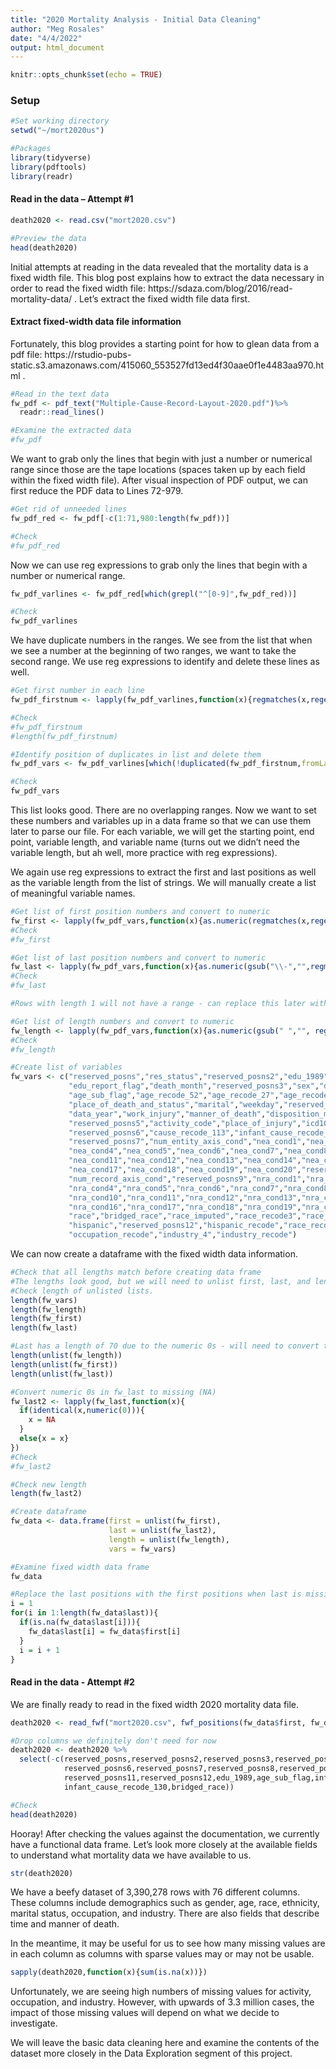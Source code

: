 ---
title: "2020 Mortality Analysis - Initial Data Cleaning"
author: "Meg Rosales"
date: "4/4/2022"
output: html_document
---

```{r setup, include=FALSE}
knitr::opts_chunk$set(echo = TRUE)
```

### Setup
```{r,warning=F}
#Set working directory
setwd("~/mort2020us")

#Packages
library(tidyverse)
library(pdftools)
library(readr)
```

#### Read in the data -- Attempt #1

```{r,eval = F}
death2020 <- read.csv("mort2020.csv")

#Preview the data
head(death2020)
```

Initial attempts at reading in the data revealed that the mortality data is a fixed width file. This blog post explains how to extract the data necessary in order to read the fixed width file:  https://sdaza.com/blog/2016/read-mortality-data/ . Let's extract the fixed width file data first.


#### Extract fixed-width data file information

Fortunately, this blog provides a starting point for how to glean data from a pdf file: https://rstudio-pubs-static.s3.amazonaws.com/415060_553527fd13ed4f30aae0f1e4483aa970.html .

```{r}
#Read in the text data
fw_pdf <- pdf_text("Multiple-Cause-Record-Layout-2020.pdf")%>%
  readr::read_lines()

#Examine the extracted data
#fw_pdf
```

We want to grab only the lines that begin with just a number or numerical range since those are the tape locations (spaces taken up by each field within the fixed width file). After visual inspection of PDF output, we can first reduce the PDF data to Lines 72-979.

```{r}
#Get rid of unneeded lines
fw_pdf_red <- fw_pdf[-c(1:71,980:length(fw_pdf))]

#Check
#fw_pdf_red
```

Now we can use reg expressions to grab only the lines that begin with a number or numerical range.

```{r}
fw_pdf_varlines <- fw_pdf_red[which(grepl("^[0-9]",fw_pdf_red))]

#Check
fw_pdf_varlines
```

We have duplicate numbers in the ranges. We see from the list that when we see a number at the beginning of two ranges, we want to take the second range. We use reg expressions to identify and delete these lines as well.

```{r}
#Get first number in each line
fw_pdf_firstnum <- lapply(fw_pdf_varlines,function(x){regmatches(x,regexpr("^[0-9]*",x))})

#Check
#fw_pdf_firstnum
#length(fw_pdf_firstnum)

#Identify position of duplicates in list and delete them
fw_pdf_vars <- fw_pdf_varlines[which(!duplicated(fw_pdf_firstnum,fromLast = T))]

#Check
fw_pdf_vars

```

This list looks good. There are no overlapping ranges. Now we want to set these numbers and variables up in a data frame so that we can use them later to parse our file. For each variable, we will get the starting point, end point, variable length, and variable name (turns out we didn't need the variable length, but ah well, more practice with reg expressions). 

We again use reg expressions to extract the first and last positions as well as the variable length from the list of strings. We will manually create a list of meaningful variable names.

```{r}
#Get list of first position numbers and convert to numeric
fw_first <- lapply(fw_pdf_vars,function(x){as.numeric(regmatches(x,regexpr("^[0-9]*",x)))})
#Check
#fw_first

#Get list of last position numbers and convert to numeric
fw_last <- lapply(fw_pdf_vars,function(x){as.numeric(gsub("\\-","",regmatches(x,regexpr("\\-[0-9]*",x))))})
#Check
#fw_last

#Rows with length 1 will not have a range - can replace this later with first position number

#Get list of length numbers and convert to numeric
fw_length <- lapply(fw_pdf_vars,function(x){as.numeric(gsub(" ","", regmatches(x,regexpr("\\s+[0-9]*\\s+",x))))})
#Check
#fw_length

#Create list of variables
fw_vars <- c("reserved_posns","res_status","reserved_posns2","edu_1989","edu_2003",
             "edu_report_flag","death_month","reserved_posns3","sex","detailed_age",
             "age_sub_flag","age_recode_52","age_recode_27","age_recode_12","infant_age_rec_22",
             "place_of_death_and_status","marital","weekday","reserved_posns4",
             "data_year","work_injury","manner_of_death","disposition_method","autopsy",
             "reserved_posns5","activity_code","place_of_injury","icd10","cause_recode_358",
             "reserved_posns6","cause_recode_113","infant_cause_recode_130","cause_recode_39",
             "reserved_posns7","num_entity_axis_cond","nea_cond1","nea_cond2","nea_cond3",
             "nea_cond4","nea_cond5","nea_cond6","nea_cond7","nea_cond8","nea_cond9","nea_cond10",
             "nea_cond11","nea_cond12","nea_cond13","nea_cond14","nea_cond15","nea_cond16",
             "nea_cond17","nea_cond18","nea_cond19","nea_cond20","reserved_posns8",
             "num_record_axis_cond","reserved_posns9","nra_cond1","nra_cond2","nra_cond3",
             "nra_cond4","nra_cond5","nra_cond6","nra_cond7","nra_cond8","nra_cond9",
             "nra_cond10","nra_cond11","nra_cond12","nra_cond13","nra_cond14","nra_cond15",
             "nra_cond16","nra_cond17","nra_cond18","nra_cond19","nra_cond20","reserved_posns10",
             "race","bridged_race","race_imputed","race_recode3","race_recode5","reserved_posns11",
             "hispanic","reserved_posns12","hispanic_recode","race_recode40","occupation_4",
             "occupation_recode","industry_4","industry_recode")
```

We can now create a dataframe with the fixed width data information.

```{r}
#Check that all lengths match before creating data frame
#The lengths look good, but we will need to unlist first, last, and length to convert to vector form.
#Check length of unlisted lists.
length(fw_vars)
length(fw_length)
length(fw_first)
length(fw_last)

#Last has a length of 70 due to the numeric 0s - will need to convert those to NA first
length(unlist(fw_length))
length(unlist(fw_first))
length(unlist(fw_last))

#Convert numeric 0s in fw_last to missing (NA)
fw_last2 <- lapply(fw_last,function(x){
  if(identical(x,numeric(0))){
    x = NA
  }
  else{x = x}
})
#Check
#fw_last2

#Check new length
length(fw_last2)

#Create dataframe
fw_data <- data.frame(first = unlist(fw_first),
                      last = unlist(fw_last2),
                      length = unlist(fw_length),
                      vars = fw_vars)

#Examine fixed width data frame
fw_data

#Replace the last positions with the first positions when last is missing
i = 1
for(i in 1:length(fw_data$last)){
  if(is.na(fw_data$last[i])){
    fw_data$last[i] = fw_data$first[i]
  }
  i = i + 1
}
```


#### Read in the data - Attempt #2

We are finally ready to read in the fixed width 2020 mortality data file.

```{r}
death2020 <- read_fwf("mort2020.csv", fwf_positions(fw_data$first, fw_data$last, fw_data$vars))

#Drop columns we definitely don't need for now
death2020 <- death2020 %>%
  select(-c(reserved_posns,reserved_posns2,reserved_posns3,reserved_posns4,reserved_posns5,
            reserved_posns6,reserved_posns7,reserved_posns8,reserved_posns9,reserved_posns10,
            reserved_posns11,reserved_posns12,edu_1989,age_sub_flag,infant_age_rec_22,
            infant_cause_recode_130,bridged_race))

#Check
head(death2020)
```

Hooray! After checking the values against the documentation, we currently have a functional data frame. Let's look more closely at the available fields to understand what mortality data we have available to us.

```{r}
str(death2020)
```

We have a beefy dataset of 3,390,278 rows with 76 different columns. These columns include demographics such as gender, age, race, ethnicity, marital status, occupation, and industry. There are also fields that describe time and manner of death.

In the meantime, it may be useful for us to see how many missing values are in each column as columns with sparse values may or may not be usable.

```{r}
sapply(death2020,function(x){sum(is.na(x))})
```

Unfortunately, we are seeing high numbers of missing values for activity, occupation, and industry. However, with upwards of 3.3 million cases, the impact of those missing values will depend on what we decide to investigate.

We will leave the basic data cleaning here and examine the contents of the dataset more closely in the Data Exploration segment of this project.


